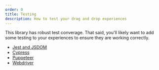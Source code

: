 ```yaml
---
order: 0
title: Testing
description: How to test your drag and drop experiences
---
```


This library has robust test converage. That said, you'll likely want to add some testing to your experiences to ensure they are working correctly.

- [Jest and JSDOM](/components/pragmatic-drag-and-drop/testing/jest-and-jsdom)
- [Cypress](/components/pragmatic-drag-and-drop/testing/cypress)
- [Puppeteer](/components/pragmatic-drag-and-drop/testing/puppeteer)
- [Webdriver](/components/pragmatic-drag-and-drop/testing/webdriver)

